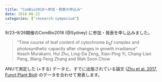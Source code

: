 ```yaml
---
title: "ComBio2018へ参加・発表の申込み"
date: 2018-06-22
categories: ["research-symposium"]
---
```


9/23--9/26開催のComBio2018 (@Sydney) に参加・発表を申し込みました。

> “Time course of leaf content of cytochrome *b*<sub>6</sub>*f* complex and photosynthetic capacity after changes in growth irradiance”  
> Keach Murakami, Hui Zhu, Ling-Da Zeng, Xiao-Ping Yi, Chang-Lian Peng, Wang-Feng Zhang and Wah Soon Chow

ANUで測定した (+する) データと、すでに出版されている論文 ([Zhu et al. 2017, Funct Plant Biol](http://www.publish.csiro.au/fp/fp16222)) のデータを合わせて発表します。